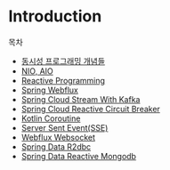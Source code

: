 # Introduction
목차
- [동시성 프로그래밍 개념들](/concurrent-programming-basic/intro/)
- [NIO, AIO](/nio-and-netty/intro/)
- [Reactive Programming](/reactive-programming/intro/)
- [Spring Webflux](/spring-webflux/intro/)
- [Spring Cloud Stream With Kafka](/spring-cloud-stream/intro/)
- [Spring Cloud Reactive Circuit Breaker](/spring-cloud-reactive-circuitbreaker/intro)
- [Kotlin Coroutine](/kotlin-coroutine/intro)
- [Server Sent Event(SSE)](/server-sent-event/intro/)
- [Webflux Websocket](/webflux-websocket/intro/)
- [Spring Data R2dbc](/r2dbc-mysql/intro/)
- [Spring Data Reactive Mongodb](/reactive-mongodb/intro/)


